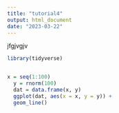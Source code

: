 ```yaml
---
title: "tutorial4"
output: html_document
date: "2023-03-22"
---
```

jfgjvgjv

```r
library(tidyverse)



```



```r
x = seq(1:100)
  y = rnorm(100)
  dat = data.frame(x, y)
  ggplot(dat, aes(x = x, y = y)) +
  geom_line()





```